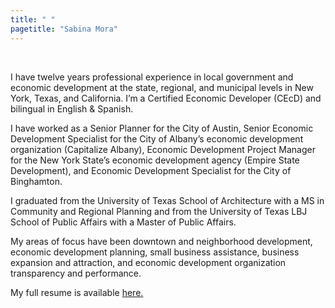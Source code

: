 ```yaml
---
title: " "
pagetitle: "Sabina Mora"
---
```


<link rel="stylesheet" href="styles.css" type="text/css">

&nbsp;  

I have twelve years professional experience in local government and economic development at the state, regional, and municipal levels in New York, Texas, and California. I’m a Certified Economic Developer (CEcD) and bilingual in English & Spanish. 

I have worked as a Senior Planner for the City of Austin, Senior Economic Development Specialist for the City of Albany's economic development organization (Capitalize Albany), Economic Development Project Manager for the New York State’s economic development agency (Empire State Development), and Economic Development Specialist for the City of Binghamton.

I graduated from the University of Texas School of Architecture with a MS in Community and Regional Planning and from the University of Texas LBJ School of Public Affairs with a Master of Public Affairs.

My areas of focus have been downtown and neighborhood development, economic development planning, small business assistance, business expansion and attraction, and economic development organization transparency and performance.
 
My full resume is available [here.](./files/Mora_resume_2020.pdf)
